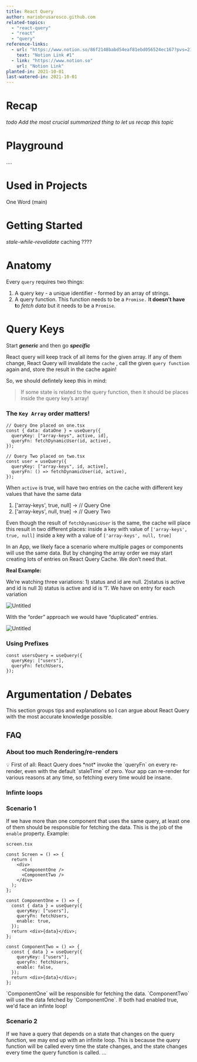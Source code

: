 ```yaml
---
title: React Query
author: mariobrusarosco.github.com
related-topics:
  - "react-query"
  - "react"
  - "query"
reference-links:
  - url: "https://www.notion.so/86f2148babd54eaf81ebd056524ec167?pvs=21"
    text: "Notion Link #1"
  - link: "https://www.notion.so"
    url: "Notion Link"
planted-in: 2021-10-01
last-watered-in: 2021-10-01
---
```


# Recap

_todo Add the most crucial summarized thing to let us recap this topic_

# Playground

….

# Used in Projects

One Word (main)

# Getting Started

*stale-while-revalidate* caching ????

# Anatomy

Every `query` requires two things:

1. A query key - a unique identifier - formed by an array of strings.
2. A query function. This function needs to be a `Promise.` I**t doesn’t have t**o _fetch data_ but it needs to be a `Promise`.

# Query Keys

<Callout>Start **_generic_** and then go **_specific_**</Callout>

React query will keep track of all items for the given array. If any of them change, React Query will invalidate the `cache` , call the given `query function` again and, store the result in the cache again!

So, we should defintely keep this in mind:

> If some state is related to the query function, then it should be places inside the query key’s array!

### The `Key Array` order matters!

```tsx
// Query One placed on one.tsx
const { data: dataOne } = useQuery({
  queryKey: ["array-keys", active, id],
  queryFn: fetchDynamicUser(id, active),
});

// Query Two placed on two.tsx
const user = useQuery({
  queryKey: ["array-keys", id, active],
  queryFn: () => fetchDynamicUser(id, active),
});
```

When `active` is true, will have two entries on the cache with different key values that have the same data

1.  ['array-keys', true, null] → // Query One
2.  ['array-keys', null, true] → // Query Two

Even though the result of `fetchDynamicUser` is the same, the cache will place this result in two different places: inside a key with value of `['array-keys', true, null]` inside a key with a value of `['array-keys', null, true]`

In an App, we likely face a scenario where multiple pages or components will use the same data. But by changing the array order we may start creating lots of entries on React Query Cache. We don’t need that.

**Real Example:**

We’re watching three variations: 1) status and id are null. 2)status is active and id is null 3) status is active and id is ‘1’. We have on entry for each variation

![Untitled](/react-context-01.png)

With the “order” approach we would have “duplicated” entries.

![Untitled](/react-context-01.png)

### Using Prefixes
  ```tsx
  const usersQuery = useQuery({
    queryKey: ["users"],
    queryFn: fetchUsers,
  });
  ```

# Argumentation / Debates

This section groups tips and explanations so I can argue about React Query with the most accurate knowledge possible.

## FAQ

### About too much Rendering/re-renders

<Callout>
💡 First of all: React Query does *not* invoke the `queryFn` on every re-render, even with the default `staleTime` of zero. Your app can re-render for various reasons at any time, so fetching every time would be insane.

</Callout>

### Infinte loops

### Scenario 1

If we have more than one component that uses the same query, at least one of them should be responsible for fetching the data. This is the job of the `enable` property. Example:

`screen.tsx`

```tsx
const Screen = () => {
  return (
    <div>
      <ComponentOne />
      <ComponentTwo />
    </div>
  );
};

const ComponentOne = () => {
  const { data } = useQuery({
    queryKey: ["users"],
    queryFn: fetchUsers,
    enable: true,
  });
  return <div>{data}</div>;
};

const ComponentTwo = () => {
  const { data } = useQuery({
    queryKey: ["users"],
    queryFn: fetchUsers,
    enable: false,
  });
  return <div>{data}</div>;
};
```

<Callout>
  `ComponentOne` will be responsible for fetching the data. `ComponentTwo` will
  use the data fetched by `ComponentOne`. If both had enabled true, we'd face an
  infinte loop!
</Callout>

### Scenario 2

If we have a query that depends on a state that changes on the query function, we may end up with an infinite loop. This is because the query function will be called every time the state changes, and the state changes every time the query function is called.
...
